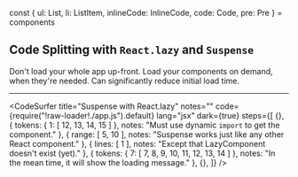 
const { ul: List, li: ListItem, inlineCode: InlineCode, code: Code, pre: Pre } = components

## Code Splitting with `React.lazy` and `Suspense`

<List>
  <Appear>
    <ListItem>Don't load your whole app up-front.</ListItem>
    <ListItem>Load your components on demand, when they're needed.</ListItem>
    <ListItem>Can significantly reduce initial load time.</ListItem>
  </Appear>
</List>

---

<CodeSurfer
  title="Suspense with React.lazy"
  notes=""
  code={require("!raw-loader!./app.js").default}
  lang="jsx"
  dark={true}
  steps={[
    {},
    { tokens: { 1: [ 12, 13, 14, 15 ] }, notes: "Must use dynamic `import` to get the component." },
    { range: [ 5, 10 ], notes: "Suspense works just like any other React component." },
    { lines: [ 1 ], notes: "Except that LazyComponent doesn't exist (yet)." },
    { tokens: { 7: [ 7, 8, 9, 10, 11, 12, 13, 14 ] }, notes: "In the mean time, it will show the loading message." },
    {},
  ]}
/>
